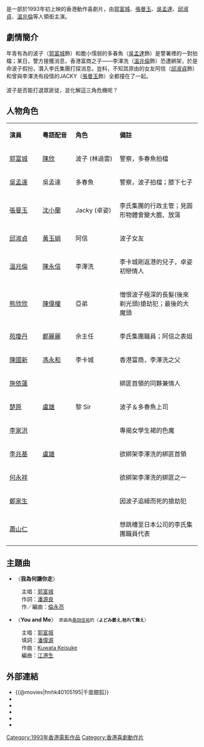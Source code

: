 {{Infobox Film
| name               = 千面天王
| original_name      = ''{{lang|en|Millionaire Cop}}''
| image              = Millionaire Cop poster.jpg
| cn_image           = 
| hk_image           = 
| tw_image           = 
| caption            = 電影海報
| director           = [[張乾文_(導演)|張乾文]]
| producer           = [[王晶_(導演)|王晶]]、[[陳泰利|陳泰利]]
| producer_2         = 張少萍
| writer             = [[陳國新|陳國新]]
| narrator           = 
| production_supervisor = 陳國新
| starring           = [[郭富城|郭富城]]<br>[[張曼玉|張曼玉]]<br>[[吳孟達|吳孟達]]<br>[[邱淑貞|邱淑貞]]<br>[[溫兆倫|溫兆倫]]
| music              = [[鍾定一|鍾定一]]
| cinematography     = [[陳俊傑|陳俊傑]] <small>[[香港專業電影攝影師學會|HKSC]]</small>
| editing            = [[鄒瑞源|鄒瑞源]]
| studio             = 王晶創作室有限公司
| distributor        = 新寶娛樂有限公司 (香港)
| released           = {{film date|1993|1|1}}
| sec-title          = 
| rate               = 
| runtime            = 91 分鐘
| country            = {{英屬香港電影}}
| language           = 粵語
| imdb_id            = tt0105195
| amg_id             = 1:272441
| budget             = 
| gross              = HK $5,586,339.00
| preceded_by        = 
| followed_by        = 
| cn_name            = 
| hk_name            = 
| tw_name            = 千面銀狐
}}

{{engname|《千面天王》|''Millionaire Cop''}}是一部於1993年初上映的香港動作喜劇片，由[[郭富城|郭富城]]、[[張曼玉|張曼玉]]、[[吳孟達|吳孟達]]、[[邱淑貞|邱淑貞]]、[[溫兆倫|溫兆倫]]等人領銜主演。

== 劇情簡介 ==
{{cquote|僅可輕笑闖刀山　英雄難過美人關}}
年青有為的波子（[[郭富城|郭富城]]飾）和膽小懦弱的多春魚（[[吳孟達|吳孟達]]飾）是警署裡的一對拍檔；某日，警方接獲消息，香港富商之子——李澤洗（[[溫兆倫|溫兆倫]]飾）恐遭綁架，於是命波子假扮，潛入李氏集團打探消息。豈料，不知其原由的女友阿信（[[邱淑貞|邱淑貞]]飾）和曾與李澤洗有段情的JACKY（[[張曼玉|張曼玉]]飾）全都撞在了一起。<br />
<br />
波子是否能打退眾匪徒，並化解這三角危機呢？

== 人物角色 ==
{|class="wikitable" width="60%"
|- style="background:cornflowerblue; color:white" align=center
|style="width:2%"|'''演員'''||style="width:2%"|'''粵語配音'''||style="width:2%"|'''角色'''||style="width:6%"|'''備註''' 
|-
|[[郭富城|郭富城]]||[[陳欣_(配音員)|陳欣]]||波子 (林過雲)||警察，多春魚拍檔
|- 
|[[吳孟達|吳孟達]]||吳孟達||多春魚||警察，波子拍檔；膝下七子
|- 
|[[張曼玉|張曼玉]]||[[沈小蘭|沈小蘭]]||Jacky (卓姿)||李氏集團的行政主管；見圓形物體會變大膽、放蕩
|- 
|[[邱淑貞|邱淑貞]]||[[黃玉娟|黃玉娟]]||阿信||波子女友
|-
|[[溫兆倫|溫兆倫]]||[[陳永信|陳永信]]||李澤洗||李卡城剛返港的兒子，卓姿初戀情人
|-
|[[熊欣欣|熊欣欣]]||[[陳偉權|陳偉權]]||亞弟||憎恨波子極深的長髮(後來剃光頭)搶劫犯；最後的大魔頭
|-
|[[苑瓊丹|苑瓊丹]]||[[鄭麗麗|鄭麗麗]]||佘主任||李氏集團職員；阿信之表姐
|-
|[[陳國新|陳國新]]||[[馮永和|馮永和]]||李卡城||香港富商，李澤洗之父
|-
|[[施依蓮|施依蓮]]||||||綁匪首領的同夥兼情人
|-
|[[楚原|楚原]]||[[盧雄|盧雄]]||黎 Sir||波子＆多春魚上司
|-
|[[李家洪|李家洪]]||||||專揭女學生裙的色魔
|-
|[[李兆基_(演員)|李兆基]]||[[盧雄|盧雄]]||||欲綁架李澤洗的綁匪首領
|-
|[[何永祥|何永祥]]||||||欲綁架李澤洗的綁匪之一
|-
|[[鄭家生|鄭家生]]||||||因波子追緝而死的搶劫犯
|-
|[[蕭山仁|蕭山仁]]||||||想跳槽至日本公司的李氏集團職員代表
|}

== 主題曲 ==
* 〈'''我為何讓你走'''〉
:主唱：[[郭富城|郭富城]]
:作詞：[[潘源良|潘源良]]
:作／編曲：[[倫永亮|倫永亮]]

* 〈'''You and Me'''〉　<small>原曲為[[桑田佳祐|桑田佳祐]]的〈'''よどみ萎え,枯れて舞え'''〉</small>
:主唱：[[郭富城|郭富城]]
:填詞：[[潘偉源|潘偉源]]
:作曲：[[桑田佳祐|Kuwata Keisuke]]
:編曲：[[江港生|江港生]]

==外部連結==
*{{@movies|fmhk40105195|千面銀狐}}
*{{hkmdb title|7634}}
*{{douban}}
*{{Mtime|20261}}
*{{Amg movie|272441}}
*{{imdb title|0105195}}

{{郭富城}}
[[Category:1993年香港電影作品|Category:1993年香港電影作品]]
[[Category:香港喜劇動作片|Category:香港喜劇動作片]]